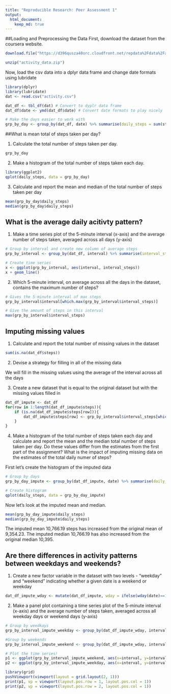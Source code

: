 ```yaml
---
title: "Reproducible Research: Peer Assessment 1"
output: 
  html_document:
    keep_md: true
---
```


##Loading and Preprocessing the Data
First, download the dataset from the coursera website.

```r
download.file("https://d396qusza40orc.cloudfront.net/repdata%2Fdata%2Factivity.zip", "activity_data.zip", method = "curl")

unzip("activity_data.zip")
```

Now, load the csv data into a dplyr data frame and change date formats using lubridate

```r
library(dplyr)
library(lubridate)
dat <- read.csv("activity.csv")

dat_df <- tbl_df(dat) # Convert to dyplr data frame
dat_df$date <- ymd(dat_df$date) # Convert date formats to play nicely

# Make the days easier to work with
grp_by_day <- group_by(dat_df, date) %>% summarise(daily_steps = sum(steps, na.rm=TRUE))
```

##What is mean total of steps taken per day?

1. Calculate the total number of steps taken per day.

```r
grp_by_day
```

2. Make a histogram of the total number of steps taken each day.

```r
library(ggplot2)
qplot(daily_steps, data = grp_by_day)
```

3. Calculate and report the mean and median of the total number of steps taken per day

```r
mean(grp_by_day$daily_steps)
median(grp_by_day$daily_steps)
```

## What is the average daily acitivty pattern?

1. Make a time series plot of the 5-minute interval (x-axis) and the average number of steps taken, averaged across all days (y-axis)

```r
# Group by interval and create new column of average steps
grp_by_interval <- group_by(dat_df, interval) %>% summarise(interval_steps = mean(steps, na.rm=TRUE))

# Create time series
x <- ggplot(grp_by_interval, aes(interval, interval_steps))
x + geom_line()
```

2. Which 5-minute interval, on average across all the days in the dataset, contains the maximum number of steps?

```r
# Gives the 5-minute interval of max steps
grp_by_interval$interval[which.max(grp_by_interval$interval_steps)]

# Give the amount of steps in this interval
max(grp_by_interval$interval_steps)
```

## Imputing missing values

1. Calculate and report the total number of missing values in the dataset

```r
sum(is.na(dat_df$steps))
```

2. Devise a strategy for filling in all of the missing data

We will fill in the missing values using the average of the interval across all the days

3. Create a new dataset that is equal to the original dataset but with the missing values filled in

```r
dat_df_impute <- dat_df
for(row in 1:length(dat_df_impute$steps)){
    if (is.na(dat_df_impute$steps[row])){
        dat_df_impute$steps[row] <- grp_by_interval$interval_steps[which(grp_by_interval$interval == dat_df_impute$interval[row])]
    }
}
```

4. Make a histogram of the total number of steps taken each day and calculate and report the mean and the median total number of steps taken per day. Do these values differ from the estimates from the first part of the assignment? What is the impact of imputing missing data on the estimates of the total daily numer of steps?

First let's create the histogram of the imputed data

```r
# Group by days
grp_by_day_impute <- group_by(dat_df_impute, date) %>% summarise(daily_steps = sum(steps))

# Create histogram
qplot(daily_steps, data = grp_by_day_impute)
```

Now let's look at the imputed mean and median.

```r
mean(grp_by_day_impute$daily_steps)
median(grp_by_day_impute$daily_steps)
```

The imputed mean 10,766.19 steps has increased from the original mean of 9,354.23. The imputed median 10,766.19 has also increased from the original median 10,395.

## Are there differences in activity patterns between weekdays and weekends?

1. Create a new factor variable in the dataset with two levels - "weekday" and "weekend" indicating whether a given date is a weekend or weekday

```r
dat_df_impute_wday <- mutate(dat_df_impute, wday = ifelse(wday(date)==1 | wday(date)==7, "weekend", "weekday"))
```

2. Make a panel plot containing a time series plot of the 5-minute interval (x-axis) and the average number of steps taken, averaged across all weekday days or weekend days (y-axis)

```r
# Group by weedkays
grp_by_interval_impute_weekday <- group_by(dat_df_impute_wday, interval) %>% filter(wday=="weekday") %>% summarise(interval_steps = mean(steps))

#Group by weekends
grp_by_interval_impute_weekend <- group_by(dat_df_impute_wday, interval) %>% filter(wday=="weekend") %>% summarise(interval_steps = mean(steps))

# Plot the time series!
p1 <- ggplot(grp_by_interval_impute_weekend, aes(x=interval, y=interval_steps)) + geom_line() + ggtitle("Weekend")
p2 <- ggplot(grp_by_interval_impute_weekday, aes(x=interval, y=interval_steps)) + geom_line() + ggtitle("Weekday")

library(grid)
pushViewport(viewport(layout = grid.layout(2, 1)))
print(p1, vp = viewport(layout.pos.row = 1, layout.pos.col = 1))
print(p2, vp = viewport(layout.pos.row = 2, layout.pos.col = 1))
```